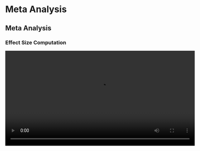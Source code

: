 # Meta Analysis

## Meta Analysis

### Effect Size Computation

<video width="600" controls><source src="/assets/videos/7_Meta_Analysis/Meta_Analysis_1_Effect-Size-Computation.mp4" type="video/mp4">Your browser does not support the video tag.</video>

### Main Analysis

<video width="600" controls><source src="/assets/videos/7_Meta_Analysis/Meta_Analysis_2_Main-Analysis.mp4" type="video/mp4">Your browser does not support the video tag.</video>

